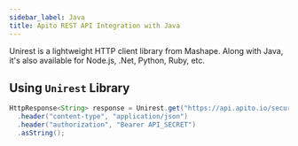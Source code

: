 ```yaml
---
sidebar_label: Java
title: Apito REST API Integration with Java
---
```

<head>
    <meta property="og:type" content="article" />
</head>


Unirest is a lightweight HTTP client library from Mashape. Along with Java, it's also available for Node.js, .Net, Python, Ruby, etc.

##  Using `Unirest` Library

<ApiSecretNote />

```java title="client.java"
HttpResponse<String> response = Unirest.get("https://api.apito.io/secured/rest/project-id")
  .header("content-type", "application/json")
  .header("authorization", "Bearer API_SECRET")
  .asString();
```
